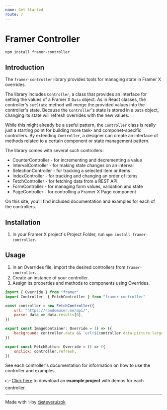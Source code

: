 ```yaml
---
name: Get Started
route: /
---
```



# Framer Controller

`npm install framer-controller`

## Introduction

The `framer-controller` library provides tools for managing state in Framer X overrides.

The library includes `Controller`, a class that provides an interface for setting the values of a Framer X `Data` object. As in React classes, the controller's `setState` method will merge the provided values into the controller's state. Because the `Controller`'s state is stored in a `Data` object, changing its state will refresh overrides with the new values.

While this might already be a useful pattern, the `Controller` class is really just a starting point for building more task- and componet-specific controllers. By extending `Controller`, a designer can create an interface of methods related to a certain component or state management pattern.

The library comes with several such controllers:

- <Link to="/CounterController">CounterController</Link> - for incrementing and decrementing a value
- <Link to="/IntervalController">IntervalController</Link> - for making state changes on an interval
- <Link to="/SelectionController">SelectionController</Link> - for tracking a selected item or items
- <Link to="/IndexController">IndexController</Link> - for tracking and changing an order of items
- <Link to="/FetchController">FetchController</Link> - for fetching data from a REST API
- <Link to="/FormController">FormController</Link> - for managing form values, validation and state
- <Link to="/PageController">PageController</Link> -  for controlling a Framer X Page component

On this site, you'll find included documentation and examples for each of the controllers.

## Installation

1. In your Framer X project's Project Folder, run `npm install framer-controller`.

## Usage

1. In an Overrides file, import the desired controllers from `framer-controller`.
2. Create an instance of your controller.
3. Assign its properties and methods to components using Overrides.

```jsx
import { Override } from "framer"
import Controller, { FetchController } from "framer-controller"

const controller = new FetchController({
	url: "https://randomuser.me/api/",
	parse: data => data.results[0],
})

export const ImageContainer: Override = () => ({
	background: controller.data && `url(${controller.data.picture.large})`,
})

export const FetchButton: Override = () => ({
	onClick: controller.refresh,
})
```

See each controller's documentation for information on how to use the controller and examples.

👉 [Click here](https://www.dropbox.com/s/72dkz43wa9apdxf/ControllerExamples.framerx?dl=0") to download an **example project** with demos for each controller.

---

Made with ✨by [@steveruizok](http://twitter.com/steveruizok)
